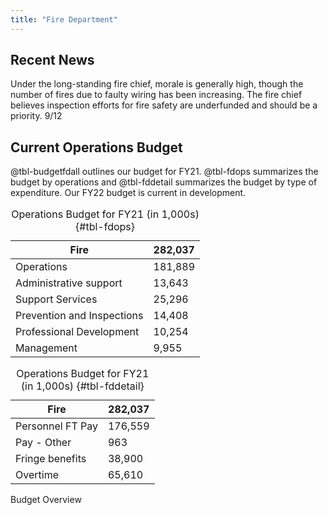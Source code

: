 ```yaml
---
title: "Fire Department"
---
```


## Recent News
Under the long-standing fire chief, morale is generally high, though the number of fires due to faulty wiring has been increasing. The fire chief believes inspection efforts for fire safety are underfunded and should be a priority. 9/12

## Current Operations Budget
@tbl-budgetfdall outlines our budget for FY21. @tbl-fdops summarizes the budget by operations and @tbl-fddetail summarizes the budget by type of expenditure. Our FY22 budget is current in development.

::: {#tbl-budgetfdall layout-ncol=2}
| Fire                 | 282,037 |
| -------------------- | -------------- |
| Operations | 181,889   |
| Administrative support  | 13,643  |
| Support Services       | 25,296   |
| Prevention and Inspections             | 14,408  |
| Professional Development            | 10,254  |
| Management | 9,955 |

: Operations Budget for FY21 (in 1,000s) {#tbl-fdops}

| Fire                 | 282,037 |
| -------------------- | -------------- |
| Personnel FT Pay | 176,559 |
| Pay - Other | 963 |
| Fringe benefits | 38,900 |
| Overtime | 65,610 |

: Operations Budget for FY21 (in 1,000s) {#tbl-fddetail}

Budget Overview
:::
